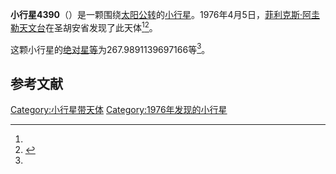 {{Infobox planet
| bgcolour = #FFFFC0
| name = 4390 Madreteresa
| symbol = 
| image = 
| caption = 
| discovery = yes
| discovery_ref = 
| discoverer = [[菲利克斯·阿圭勒天文台|菲利克斯·阿圭勒天文台]]
| discovery_site = [[圣胡安省|圣胡安省]] 
| discovered = 1976年4月5日
| designations = yes
| mp_name = 
| named_after = 
| alt_names = 1976 GO8/ 1984 SN5
| mp_category = [[主带小行星|主带小行星]]
| orbit_ref = <ref name="a">[http://ssd.jpl.nasa.gov/sbdb.cgi?sstr=4390 4390 Madreteresa] {{Wayback|url=http://ssd.jpl.nasa.gov/sbdb.cgi?sstr=4390 |date=20201124005039 }}，小行星數據庫瀏覽器（JPL Small-Body Database Browser）－[[美国国家航空航天局|美国国家航空航天局]]喷气推进实验室</ref>
| epoch = 2456400.5 (2013年4月18日更新)
| aphelion = {{convert|2.972273161382653|AU|km|3|abbr=on|lk=out}}
| perihelion = {{convert|1.826390723273888|AU|km|3|abbr=on}}
| semimajor = {{convert|2.399331942328271|AU|km|3|abbr=on}}
| eccentricity = 0.238791977
| period = 1357.481534 [[日|日]]<br />3.72[[儒略年|儒略年]]
| avg_speed = 
| inclination = 10.72578090962814
| asc_node = 347.9922124389581
| mean_anomaly = 
| arg_peri = 267.9891139697166
| satellites = 
| physical_characteristics = yes
| dimensions = 
| mass = 
| density = 
| surface_grav = 
| escape_velocity = 
| sidereal_day = 
| axial_tilt = 
| pole_ecliptic_lat = 
| pole_ecliptic_lon = 
| albedo = 
| temperatures= 
| temp_name1 = 
| mean_temp_1 = 
| max_temp_1 = 
| temp_name2 = 
| max_temp_2 = 
| spectral_type = 
| abs_magnitude = 267.9891139697166
}}

'''小行星4390'''（{{lang-en|4390 Madreteresa}}）是一颗围绕[[太阳|太阳]][[公转|公转]]的[[小行星|小行星]]。1976年4月5日，[[菲利克斯·阿圭勒天文台|菲利克斯·阿圭勒天文台]]在圣胡安省发现了此天体<ref name="a" /><ref>{{cite news|title=小行星列表|url=http://cfa-www.harvard.edu/iau/lists/NumberedMPs.txt|accessdate=2013-07-08|newspaper=哈佛大学|archive-date=2008-05-17|archive-url=https://web.archive.org/web/20080517010638/http://cfa-www.harvard.edu/iau/lists/NumberedMPs.txt|dead-url=no}}</ref>。

这颗小行星的[[绝对星等|绝对星等]]为267.9891139697166等<ref name="a" />。

==参考文献==
{{reflist}}
{{Minor Planet Number|[[小行星4389|小行星4389]]|[[小行星4391|小行星4391]]}}

{{小天体}}

[[Category:小行星带天体|Category:小行星带天体]]
[[Category:1976年发现的小行星|Category:1976年发现的小行星]]

{{asteroid-stub}}